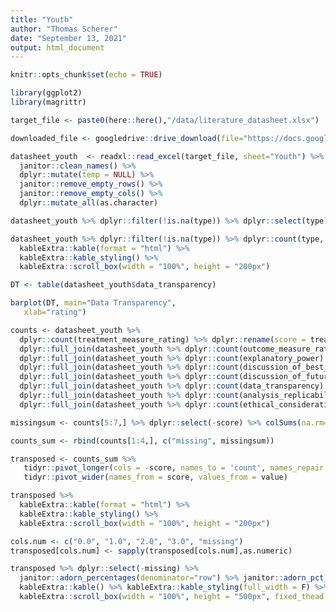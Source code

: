 ```yaml
---
title: "Youth"
author: "Thomas Scherer"
date: "September 13, 2021"
output: html_document
---
```


```r
knitr::opts_chunk$set(echo = TRUE)
```

```r
library(ggplot2)
library(magrittr)
```


```r
target_file <- paste0(here::here(),"/data/literature_datasheet.xlsx")

downloaded_file <- googledrive::drive_download(file="https://docs.google.com/spreadsheets/d/1VUqxkCno5NEKIIYLuqgXOEbJNo6Mi9Rl4MKO2_Pj_yg/edit#gid=0", path=target_file, type = "xlsx", overwrite=T)

datasheet_youth  <- readxl::read_excel(target_file, sheet="Youth") %>%
  janitor::clean_names() %>%
  dplyr::mutate(temp = NULL) %>%
  janitor::remove_empty_rows() %>%
  janitor::remove_empty_cols() %>%
  dplyr::mutate_all(as.character)

```

```r
datasheet_youth %>% dplyr::filter(!is.na(type)) %>% dplyr::select(type) %>% table()
```


```r

datasheet_youth %>% dplyr::filter(!is.na(type)) %>% dplyr::count(type, sort=TRUE) %>%
  kableExtra::kable(format = "html") %>%
  kableExtra::kable_styling() %>% 
  kableExtra::scroll_box(width = "100%", height = "200px")
```



```r

DT <- table(datasheet_youth$data_transparency)

barplot(DT, main="Data Transparency",
   xlab="rating")


```



```r



counts <- datasheet_youth %>% 
  dplyr::count(treatment_measure_rating) %>% dplyr::rename(score = treatment_measure_rating, treatment_measure_rating=n) %>% 
  dplyr::full_join(datasheet_youth %>% dplyr::count(outcome_measure_rating) %>% dplyr::rename(score = outcome_measure_rating, outcome_measure_rating=n)) %>% 
  dplyr::full_join(datasheet_youth %>% dplyr::count(explanatory_power) %>% dplyr::rename(score = explanatory_power, explanatory_power=n)) %>% 
  dplyr::full_join(datasheet_youth %>% dplyr::count(discussion_of_best_practice_and_program_guidelines) %>% dplyr::rename(score = discussion_of_best_practice_and_program_guidelines, discussion_of_best_practice_and_program_guidelines=n)) %>% 
  dplyr::full_join(datasheet_youth %>% dplyr::count(discussion_of_future_research_shortcomings) %>% dplyr::rename(score = discussion_of_future_research_shortcomings, discussion_of_future_research_shortcomings=n)) %>% 
  dplyr::full_join(datasheet_youth %>% dplyr::count(data_transparency) %>% dplyr::rename(score = data_transparency, data_transparency=n)) %>%
  dplyr::full_join(datasheet_youth %>% dplyr::count(analysis_replicability_methods_transparency) %>% dplyr::rename(score = analysis_replicability_methods_transparency, analysis_replicability_methods_transparency=n)) %>%
  dplyr::full_join(datasheet_youth %>% dplyr::count(ethical_considerations) %>% dplyr::rename(score = ethical_considerations, ethical_considerations=n))


```

```r
missingsum <- counts[5:7,] %>% dplyr::select(-score) %>% colSums(na.rm=TRUE)

counts_sum <- rbind(counts[1:4,], c("missing", missingsum))

transposed <- counts_sum %>%
   tidyr::pivot_longer(cols = -score, names_to = 'count', names_repair = "minimal") %>% 
   tidyr::pivot_wider(names_from = score, values_from = value)

```

```r
transposed %>%
  kableExtra::kable(format = "html") %>%
  kableExtra::kable_styling() %>% 
  kableExtra::scroll_box(width = "100%", height = "200px")
```

```r
cols.num <- c("0.0", "1.0", "2.0", "3.0", "missing")
transposed[cols.num] <- sapply(transposed[cols.num],as.numeric)
```


```r
transposed %>% dplyr::select(-missing) %>% 
  janitor::adorn_percentages(denominator="row") %>% janitor::adorn_pct_formatting() %>% 
  kableExtra::kable() %>% kableExtra::kable_styling(full_width = F) %>%
  kableExtra::scroll_box(width = "100%", height = "500px", fixed_thead = T)
```


